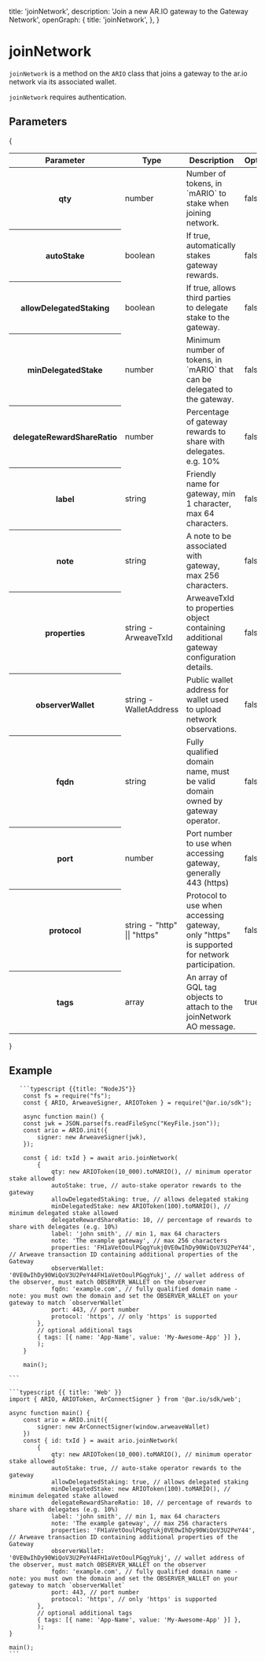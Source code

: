 
  title: 'joinNetwork',
  description: 'Join a new AR.IO gateway to the Gateway Network',
  openGraph: {
    title: 'joinNetwork',
  },
}

<HeroPattern />

# joinNetwork

`joinNetwork` is a method on the `ARIO` class that joins a gateway to the ar.io network via its associated wallet.

`joinNetwork` requires authentication.

## Parameters

{
<div style={{ textAlign: 'center' }}>
  <table className="inline-table">
    <thead>
      <tr>
        <th>Parameter</th>
        <th>Type</th>
        <th>Description</th>
        <th>Optional</th>
      </tr>
    </thead>
    <tbody>
      <tr>
        <th>qty</th>
        <td>number</td>
        <td>Number of tokens, in `mARIO` to stake when joining network.</td>
        <td>false</td>
      </tr>
      <tr>
        <th>autoStake</th>
        <td>boolean</td>
        <td>If true, automatically stakes gateway rewards.</td>
        <td>false</td>
      </tr>
      <tr>
        <th>allowDelegatedStaking</th>
        <td>boolean</td>
        <td>If true, allows third parties to delegate stake to the gateway.</td>
        <td>false</td>
      </tr>
      <tr>
        <th>minDelegatedStake</th>
        <td>number</td>
        <td>Minimum number of tokens, in `mARIO` that can be delegated to the gateway.</td>
        <td>false</td>
      </tr>
      <tr>
        <th>delegateRewardShareRatio</th>
        <td>number</td>
        <td>Percentage of gateway rewards to share with delegates. e.g. 10%</td>
        <td>false</td>
      </tr>
      <tr>
        <th>label</th>
        <td>string</td>
        <td>Friendly name for gateway, min 1 character, max 64 characters.</td>
        <td>false</td>
      </tr>
      <tr>
        <th>note</th>
        <td>string</td>
        <td>A note to be associated with gateway, max 256 characters.</td>
        <td>false</td>
      </tr>
      <tr>
        <th>properties</th>
        <td>string - ArweaveTxId</td>
        <td>ArweaveTxId to properties object containing additional gateway configuration details.</td>
        <td>false</td>
      </tr>
      <tr>
        <th>observerWallet</th>
        <td>string - WalletAddress</td>
        <td>Public wallet address for wallet used to upload network observations.</td>
        <td>false</td>
      </tr>
      <tr>
        <th>fqdn</th>
        <td>string</td>
        <td>Fully qualified domain name, must be valid domain owned by gateway operator.</td>
        <td>false</td>
      </tr>
      <tr>
        <th>port</th>
        <td>number</td>
        <td>Port number to use when accessing gateway, generally 443 (https)</td>
        <td>false</td>
      </tr>
      <tr>
        <th>protocol</th>
        <td>string - "http" || "https"</td>
        <td>Protocol to use when accessing gateway, only "https" is supported for network participation.</td>
        <td>false</td>
      </tr>
      <tr>
        <th>tags</th>
        <td>array</td>
        <td>
          An array of GQL tag objects to attach to the joinNetwork AO message.
        </td>
        <td>true</td>
      </tr>
    </tbody>
  </table>
</div>
}

## Example

<CodeGroup title="joinNetwork">

       ```typescript {{title: "NodeJS"}}
        const fs = require("fs");
        const { ARIO, ArweaveSigner, ARIOToken } = require("@ar.io/sdk");

        async function main() {
        const jwk = JSON.parse(fs.readFileSync("KeyFile.json"));
        const ario = ARIO.init({
            signer: new ArweaveSigner(jwk),
        });

        const { id: txId } = await ario.joinNetwork(
            {
                qty: new ARIOToken(10_000).toMARIO(), // minimum operator stake allowed
                autoStake: true, // auto-stake operator rewards to the gateway
                allowDelegatedStaking: true, // allows delegated staking
                minDelegatedStake: new ARIOToken(100).toMARIO(), // minimum delegated stake allowed
                delegateRewardShareRatio: 10, // percentage of rewards to share with delegates (e.g. 10%)
                label: 'john smith', // min 1, max 64 characters
                note: 'The example gateway', // max 256 characters
                properties: 'FH1aVetOoulPGqgYukj0VE0wIhDy90WiQoV3U2PeY44', // Arweave transaction ID containing additional properties of the Gateway
                observerWallet: '0VE0wIhDy90WiQoV3U2PeY44FH1aVetOoulPGqgYukj', // wallet address of the observer, must match OBSERVER_WALLET on the observer
                fqdn: 'example.com', // fully qualified domain name - note: you must own the domain and set the OBSERVER_WALLET on your gateway to match `observerWallet`
                port: 443, // port number
                protocol: 'https', // only 'https' is supported
            },
            // optional additional tags
            { tags: [{ name: 'App-Name', value: 'My-Awesome-App' }] },
            );
        }

        main();

    ```

    ```typescript {{ title: 'Web' }}
    import { ARIO, ARIOToken, ArConnectSigner } from '@ar.io/sdk/web';

    async function main() {
        const ario = ARIO.init({
            signer: new ArConnectSigner(window.arweaveWallet)
        })
        const { id: txId } = await ario.joinNetwork(
            {
                qty: new ARIOToken(10_000).toMARIO(), // minimum operator stake allowed
                autoStake: true, // auto-stake operator rewards to the gateway
                allowDelegatedStaking: true, // allows delegated staking
                minDelegatedStake: new ARIOToken(100).toMARIO(), // minimum delegated stake allowed
                delegateRewardShareRatio: 10, // percentage of rewards to share with delegates (e.g. 10%)
                label: 'john smith', // min 1, max 64 characters
                note: 'The example gateway', // max 256 characters
                properties: 'FH1aVetOoulPGqgYukj0VE0wIhDy90WiQoV3U2PeY44', // Arweave transaction ID containing additional properties of the Gateway
                observerWallet: '0VE0wIhDy90WiQoV3U2PeY44FH1aVetOoulPGqgYukj', // wallet address of the observer, must match OBSERVER_WALLET on the observer
                fqdn: 'example.com', // fully qualified domain name - note: you must own the domain and set the OBSERVER_WALLET on your gateway to match `observerWallet`
                port: 443, // port number
                protocol: 'https', // only 'https' is supported
            },
            // optional additional tags
            { tags: [{ name: 'App-Name', value: 'My-Awesome-App' }] },
            );
    }

    main();
    ```

</CodeGroup>
